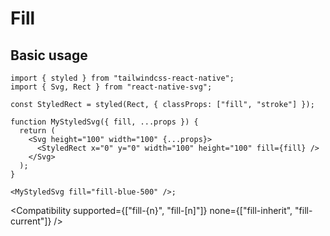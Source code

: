 
# Fill

## Basic usage

<RNSVG />

```tsx
import { styled } from "tailwindcss-react-native";
import { Svg, Rect } from "react-native-svg";

const StyledRect = styled(Rect, { classProps: ["fill", "stroke"] });

function MyStyledSvg({ fill, ...props }) {
  return (
    <Svg height="100" width="100" {...props}>
      <StyledRect x="0" y="0" width="100" height="100" fill={fill} />
    </Svg>
  );
}

<MyStyledSvg fill="fill-blue-500" />;
```

<Compatibility
  supported={["fill-{n}", "fill-[n]"]}
  none={["fill-inherit", "fill-current"]}
/>
